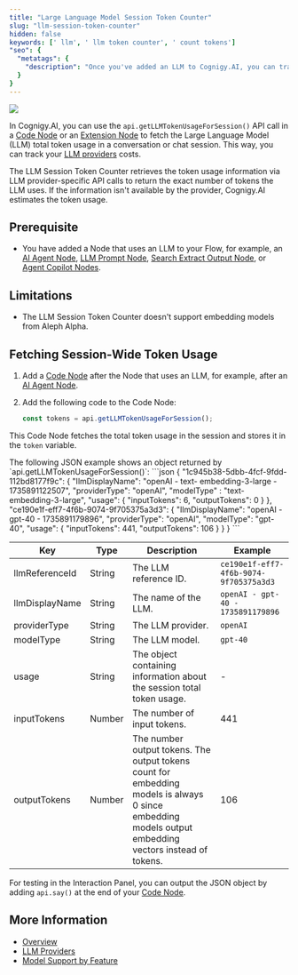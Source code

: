 ```yaml
---
title: "Large Language Model Session Token Counter"
slug: "llm-session-token-counter"
hidden: false
keywords: [' llm', ' llm token counter', ' count tokens']
"seo": {
  "metatags": {
    "description": "Once you've added an LLM to Cognigy.AI, you can track the LLM token usage with a Code Node."
  }
}
---
```


<a href="/release-notes/4.92"><img noZoom src="https://img.shields.io/badge/Updated in-v4.92-blue.svg" /></a>


In Cognigy.AI, you can use the `api.getLLMTokenUsageForSession()` API call in a [Code Node](/ai/for-developers/code/overview) or an [Extension Node](/ai/for-developers/extensions) to fetch the Large Language Model (LLM) total token usage in a conversation or chat session. This way, you can track your [LLM providers](/ai/agents/develop/gen-ai-and-llms/providers/all-providers) costs.

The LLM Session Token Counter retrieves the token usage information via LLM provider-specific API calls to return the exact number of tokens the LLM uses. If the information isn't available by the provider, Cognigy.AI estimates the token usage.

## Prerequisite

- You have added a Node that uses an LLM to your Flow, for example, an [AI Agent Node](/ai/agents/develop/node-reference/ai/ai-agent), [LLM Prompt Node](/ai/agents/develop/node-reference/service/llm-prompt), [Search Extract Output Node](/ai/agents/develop/node-reference/other-nodes/knowledge-search), or [Agent Copilot Nodes](/ai/agents/develop/node-reference/agent-copilot/overview).

## Limitations

- The LLM Session Token Counter doesn't support embedding models from Aleph Alpha.

## Fetching Session-Wide Token Usage

1. Add a [Code Node](/ai/for-developers/code/overview) after the Node that uses an LLM, for example, after an [AI Agent Node](/ai/agents/develop/node-reference/ai/ai-agent).
2. Add the following code to the Code Node:

    ```js
    const tokens = api.getLLMTokenUsageForSession();
    ```

This Code Node fetches the total token usage in the session and stores it in the `token` variable.

<Accordion title="Returned JSON Object">
  The following JSON example shows an object returned by `api.getLLMTokenUsageForSession()`:
  ```json
  {
      "1c945b38-5dbb-4fcf-9fdd-112bd8177f9c": {
          "IlmDisplayName": "openAI - text- embedding-3-large - 1735891122507",
          "providerType": "openAI",
          "modelType" : "text-embedding-3-large",
          "usage": {
              "inputTokens": 6,
              "outputTokens": 0
          }
      },
      "ce190e1f-eff7-4f6b-9074-9f705375a3d3": {
          "IlmDisplayName": "openAI - gpt-40 - 1735891179896",
          "providerType": "openAI",
          "modelType": "gpt-40",
          "usage": {
              "inputTokens": 441,
              "outputTokens": 106
          }
      }
  }
  ```

  | Key            | Type   | Description                                                                                                                                           | Example                                |
  |----------------|--------|-------------------------------------------------------------------------------------------------------------------------------------------------------|----------------------------------------|
  | llmReferenceId | String | The LLM reference ID.                                                                                                                                 | `ce190e1f-eff7-4f6b-9074-9f705375a3d3` |
  | llmDisplayName | String | The name of the LLM.                                                                                                                                  | `openAI - gpt-40 - 1735891179896`      |
  |  providerType  | String | The LLM provider.                                                                                                                                     | `openAI`                               |
  | modelType      | String | The LLM model.                                                                                                                                        | `gpt-40`                               |
  |  usage         | String | The object containing information about the session total token usage.                                                                                | -                                      |
  | inputTokens    | Number | The number of input tokens.                                                                                                                           | 441                                    |
  | outputTokens   | Number | The number output tokens. The output tokens count for embedding models is always 0 since embedding models output embedding vectors instead of tokens. | 106                                    |

  For testing in the Interaction Panel, you can output the JSON object by adding `api.say()` at the end of your [Code Node](/ai/for-developers/code/actions).
</Accordion>

## More Information

- [Overview](/ai/agents/develop/gen-ai-and-llms/llms)
- [LLM Providers](/ai/agents/develop/gen-ai-and-llms/providers/all-providers)
- [Model Support by Feature](/ai/agents/develop/gen-ai-and-llms/model-support-by-feature)
